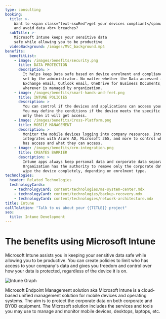 ```yaml
---
type: consulting
booking:
  title: >-
    Want to <span class="text-sswRed">get your devices compliant</span>
    and avoid data <br> breaches?
  subTitle: >-
    Microsoft Intune keeps your sensitive data
    safe while allowing you to be productive
  videoBackground: /images/MVC_background.mp4
benefits:
  benefitList:
    - image: /images/benefits/security.png
      title: DATA PROTECTION
      description: >
        It helps keep Data safe based on device enrolment and compliance policies
        set by the administrator. No matter whether the Data accessed is via the
        Exchange email, Outlook email, OneDrive for Business Documents, or
        wherever is managed by organization.
    - image: /images/benefits/smart-hands-and-feet.png
      title: INTUNE POLICIES
      description: >
        You can control if the devices and applications can access your data.
        You may define the conditions if the device meets the specific conditions
        only then it will get access.
    - image: /images/benefits/Cross-Platform.png
      title: MOBILE MANAGEMENT
      description: >
        Monitor the mobile devices logging into company resources. Intune
        integrates with Azure AD, Microsoft 365, and more to control who
        has access and what they can access.
    - image: /images/benefits/crm-integration.png
      title: CREATES BARRIER
      description: >
        Intune apps always keep personal data and corporate data separate.
        Organization has the authority to remove only the corporate data or
        wipe the device completely, depending on enrolment type.
technologies:
  header: Related Technologies
  technologyCards:
    - technologyCard: content/technologies/ms-system-center.mdx
    - technologyCard: content/technologies/backup-recovery.mdx
    - technologyCard: content/technologies/network-architecture.mdx
title: Intune
callToAction: "Talk to us about your {{TITLE}} project"
seo:
  title: Intune Development
---
```


# The benefits using **Microsoft Intune**

Microsoft Intune assists you in keeping your sensitive data safe while allowing
you to be productive. You can create policies to limit who has access to your
company's data and gives you freedom and control over how your data is protected,
regardless of the device it is on.

![Intune Graph](/images/benefits/intune-graph.png)

Microsoft Endpoint Management solution aka Microsoft Intune is a cloud-based
unified management solution for mobile devices and operating systems. The aim
is to protect the corporate data on both corporate and BYOD equipment. The
Microsoft solution includes the services and tools you may use to manage and
monitor mobile devices, desktops, laptops, etc.
